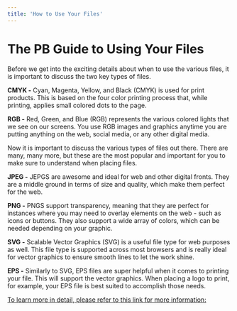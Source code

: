 ```yaml
---
title: 'How to Use Your Files'
---
```


# The PB Guide to Using Your Files

Before we get into the exciting details about when to use the various files, it is important to discuss the two key types of files.

**CMYK -** Cyan, Magenta, Yellow, and Black (CMYK) is used for print products. This is based on the four color printing process that, while printing, applies small colored dots to the page.

**RGB -** Red, Green, and Blue (RGB) represents the various colored lights that we see on our screens. You use RGB images and graphics anytime you are putting anything on the web, social media, or any other digital media.

Now it is important to discuss the various types of files out there. There are many, many more, but these are the most popular and important for you to make sure to understand when placing files.

**JPEG -** JEPGS are awesome and ideal for web and other digital fronts. They are a middle ground in terms of size and quality, which make them perfect for the web.

**PNG -** PNGS support transparency, meaning that they are perfect for instances where you may need to overlay elements on the web - such as icons or buttons. They also support a wide array of colors, which can be needed depending on your graphic.

**SVG -** Scalable Vector Graphics (SVG) is a useful file type for web purposes as well. This file type is supported across most browsers and is really ideal for vector graphics to ensure smooth lines to let the work shine.

**EPS -** Similarly to SVG, EPS files are super helpful when it comes to printing your file. This will support the vector graphics. When placing a logo to print, for example, your EPS file is best suited to accomplish those needs.

[To learn more in detail, please refer to this link for more information:](https://99designs.com/blog/tips/correct-file-formats-rgb-and-cmyk/)